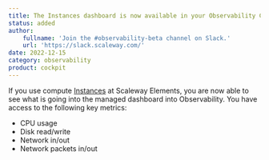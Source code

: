 ```yaml
---
title: The Instances dashboard is now available in your Observability Cockpit!
status: added
author:
    fullname: 'Join the #observability-beta channel on Slack.'
    url: 'https://slack.scaleway.com/'
date: 2022-12-15
category: observability
product: cockpit
---
```


If you use compute [Instances](https://www.scaleway.com/en/virtual-instances/) at Scaleway Elements, you are now able to see what is going into the managed dashboard into Observability. You have access to the following key metrics:
- CPU usage
- Disk read/write
- Network in/out
- Network packets in/out